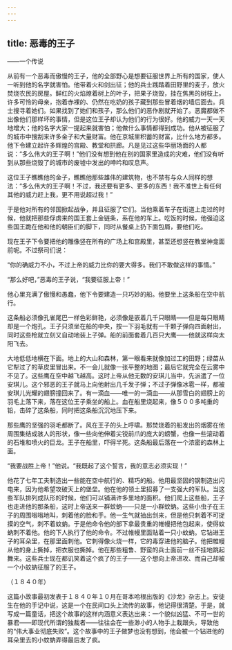 ```yaml
---
---
---
```

title: 恶毒的王子
---




——一个传说

从前有一个恶毒而傲慢的王子，他的全部野心是想要征服世界上所有的国家，使人一听到他的名字就害怕。他带着火和剑出征；他的兵士践踏着田野里的麦子，放火焚烧农民的房屋。鲜红的火焰燎着树上的叶子，把果子烧毁，挂在焦黑的树枝上。许多可怜的母亲，抱着赤裸的、仍然在吃奶的孩子藏到那些冒着烟的墙后面去。兵士搜寻着她们。如果找到了她们和孩子，那么他们的恶作剧就开始了。恶魔都做不出像他们那样坏的事情，但是这位王子却认为他们的行为很好。他的威力一天一天地增大；他的名字大家一提起来就害怕；他做什么事情都得到成功。他从被征服了的城市中搜刮来许多金子和大量财富。他在京城里积蓄的财富，比什么地方都多。他下令建立起许多辉煌的宫殿、教堂和拱廊。凡是见过这些华丽场面的人都说：“多么伟大的王子啊！”他们没有想到他在别的国家里造成的灾难，他们没有听到从那些烧毁了的城市的废墟中发出的呻吟和叹息声。

这位王子瞧瞧他的金子，瞧瞧他那些雄伟的建筑物，也不禁有与众人同样的想法：“多么伟大的王子啊！不过，我还要有更多、更多的东西！我不准世上有任何其他的威力赶上我，更不用说超过我！”

于是他对所有的邻国掀起战争，并且征服了它们。当他乘着车子在街道上走过的时候，他就把那些俘虏来的国王套上金链条，系在他的车上。吃饭的时候，他强迫这些国王跪在他和他的朝臣们的脚下，同时从餐桌上扔下面包屑，要他们吃。

现在王子下令要把他的雕像竖在所有的广场上和宫殿里，甚至还想竖在教堂神龛面前呢。不过祭司们说：

“你的确威力不小，不过上帝的威力比你的要大得多。我们不敢做这样的事情。”

“那么好吧，”恶毒的王子说，“我要征服上帝！”

他心里充满了傲慢和愚蠢，他下令要建造一只巧妙的船。他要坐上这条船在空中航行。

这条船必须像孔雀尾巴一样色彩鲜艳，必须像是嵌着几千只眼睛——但是每只眼睛却是一个炮孔。王子只须坐在船的中央，按一下羽毛就有一千颗子弹向四面射出，同时这些枪就立刻又自动地装上子弹。船的前面套着几百只大鹰——他就这样向太阳飞去。

大地低低地横在下面。地上的大山和森林，第一眼看来就像加过工的田野；绿苗从它犁过了的草皮里冒出来。不一会儿就像一张平整的地图；最后它就完全在云雾中不见了。这些鹰在空中越飞越高。这时上帝从他无数的安琪儿当中，先派遣了一位安琪儿。这个邪恶的王子就马上向他射出几千发子弹；不过子弹像冰雹一样，都被安琪儿光耀的翅膀撞回来了。有一滴血——唯一的一滴血——从那雪白的翅膀上的羽毛上落下来，落在这位王子乘坐的船上。血在船里烧起来，像５００多吨重的铅，击碎了这条船，同时把这条船沉沉地压下来。

那些鹰的坚强的羽毛都断了。风在王子的头上呼啸。那焚烧着的船发出的烟雾在他周围集结成骇人的形状，像一些向他伸着尖锐前爪的庞大的螃蟹，也像一些滚动着的石堆和喷火的巨龙。王子在船里，吓得半死。这条船最后落在一个浓密的森林上面。

“我要战胜上帝！”他说。“我既起了这个誓言，我的意志必须实现！”

他花了七年工夫制造出一些能在空中航行的、精巧的船。他用最坚固的钢制造出闪电来，因为他希望攻破天上的堡垒。他在他的领土里招募了一支强大的军队。当这些军队排列成队形的时候，他们可以铺满许多里地的面积。他们爬上这些船，王子也走进他的那条船，这时上帝送来一群蚊蚋——只是一小群蚊蚋。这些小虫子在王子的周围嗡嗡地叫，刺着他的脸和手。他一生气就抽出剑来，但是他只刺着不可捉摸的空气，刺不着蚊蚋。于是他命令他的部下拿最贵重的帷幔把他包起来，使得蚊蚋刺不着他。他的下人执行了他的命令。不过帷幔里面贴着一只小蚊蚋。它钻进王子的耳朵里，在那里面刺他。它刺得像火烧一样，它的毒穿进他的脑子。他把帷幔从他的身上撕掉，把衣服也撕掉。他在那些粗鲁、野蛮的兵士面前一丝不挂地跳起舞来。这些兵士现在都讥笑着这个疯了的王子——这个想向上帝进攻、而自己却被一个小蚊蚋征服了的王子。

（１８４０年）

这篇小故事最初发表于１８４０年１０月在哥本哈根出版的《沙龙》杂志上。安徒生在他的手记中说，这是一个在民间口头上流传的故事，他记得很清楚。于是，就写成一篇童话，把这个故事的这样内涵意义表达出来：一个貌似凶猛、不可一世的暴君——即现代所谓的独裁者——往往会在一些渺小的人物手上栽跟头，导致他的“伟大事业彻底失败”。这个故事中的王子做梦也没有想到，他会被一个钻进他的耳朵里去的小蚊蚋弄得最后发了疯。
